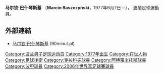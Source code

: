 {{noteTA
|G1=Football
|G2=uefa
|1=zh-hans:巴什琴斯基;zh-hk:巴斯辛斯基;zh-tw:巴斯兹尼斯基;
}}

{{Football player infobox
| playername = 马尔钦·巴什琴斯基<br>Marcin Baszczyński
| image       = Marcin Baszczynski 2.jpg
| image_size  =
| fullname   = Marcin Baszczyński
| nickname   = 
| dateofbirth = {{birth date and age|1977|6|7}}
| cityofbirth = [[鲁达希隆斯卡|鲁达希隆斯卡]]
| countryofbirth = [[波兰|波兰]]
| height = {{height|m=1.82}}
| position = [[後衛_(足球)|後衛]]
| currentclub =
| clubnumber  =
| years1 = 1994–1995 | clubs1 = Pogoń Ruda Śląska  | caps1 =    | goals1 =
| years2 = 1995–2000 | clubs2 = [[羅切霍茹夫足球俱樂部|霍茹夫魯赫]]   | caps2 = 124| goals2 =  2
| years3 = 2000–2009 | clubs3 = [[维斯瓦克拉科夫足球俱乐部|维斯瓦克拉科夫]]   | caps3 = 221| goals3 =  10
| years4 = 2009–2011 | clubs4 = [[阿特罗米托斯足球俱乐部|阿特罗米托斯]]| caps4 = 45 | goals4 =  1
| years5 = 2011–2013 | clubs5 = [[華沙波蘭人足球俱樂部|華沙波蘭人]] | caps5 = 35 | goals5 =  0
| years6 = 2013      | clubs6 = [[羅切霍茹夫足球俱樂部|羅切霍茹夫]]   | caps6 = 9  | goals6 =  0
| nationalyears1 = 2000–2006| nationalteam1 = [[波蘭國家足球隊|波蘭]]| nationalcaps1 = 35| nationalgoals1 = 1
}}

'''马尔钦·巴什琴斯基''' （'''Marcin Baszczyński'''，1977年6月7日－）， 波蘭足球運動員。

== 外部連結 ==
* {{pl}}[http://www.90minut.pl/kariera.php?id=85 马尔钦·巴什琴斯基] {{Wayback|url=http://www.90minut.pl/kariera.php?id=85 |date=20201104215959 }} (90minut.pl)

{{2006年世界盃足球賽波蘭參賽名單}}

{{DEFAULTSORT:Baszczyński, Marcin}}
[[Category:波兰男子足球运动员|Category:波兰男子足球运动员]]
[[Category:1977年出生|Category:1977年出生]]
[[Category:在世人物|Category:在世人物]]
[[Category:足球後衛|Category:足球後衛]]
[[Category:克拉科夫球員|Category:克拉科夫球員]]
[[Category:阿特羅米托斯球員|Category:阿特羅米托斯球員]]
[[Category:波甲球員|Category:波甲球員]]
[[Category:2006年世界盃足球賽球員|Category:2006年世界盃足球賽球員]]
